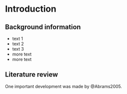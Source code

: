 # Introduction

## Background information

- text 1
- text 2
- text 3
- more text
- more text

## Literature review

One important development was made by @Abrams2005.